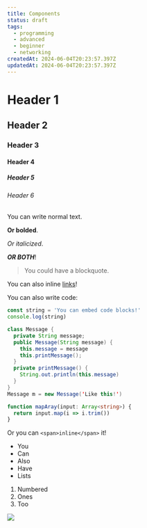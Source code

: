 ```yaml
---
title: Components
status: draft
tags:
  - programming
  - advanced
  - beginner
  - networking
createdAt: 2024-06-04T20:23:57.397Z
updatedAt: 2024-06-04T20:23:57.397Z
---
```


# Header 1

## Header 2

### Header 3

#### Header 4

##### Header 5

###### Header 6

You can write normal text.

**Or bolded**.

*Or italicized*.

***OR BOTH***!

> You could have a blockquote.

You can also inline [links](https://google.com "Google")!

You can also write code:

```javascript
const string = 'You can embed code blocks!'
console.log(string)
```

```java
class Message {
  private String message;
  public Message(String message) {
    this.message = message
    this.printMessage();
  }
  private printMessage() {
    String.out.println(this.message)
  }
}
Message m = new Message('Like this!')
```

```typescript
function mapAray(input: Array<string>) {
  return input.map(i => i.trim())
}
```

Or you can `<span>inline</span>` it!

* You
* Can
* Also
* Have
* Lists

1. Numbered
2. Ones
3. Too

![](/media/modern-futuristic-sci-fi-background.avif)
